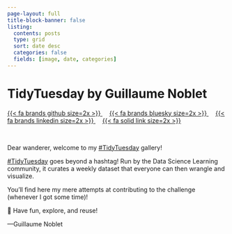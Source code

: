 ```yaml
---
page-layout: full
title-block-banner: false
listing:
  contents: posts
  type: grid
  sort: date desc
  categories: false
  fields: [image, date, categories]
---
```


<h1 class="index-h1">TidyTuesday by Guillaume Noblet</h1>


<div class="button-fade-in">
  <a href="https://github.com/gnoblet/TidyTuesday">
    {{< fa brands github size=2x >}}
  </a> 
  &nbsp; &nbsp;
  <a href="https://bsky.app/profile/gnoblet.bsky.social">
    {{< fa brands bluesky size=2x >}}
  </a>
  &nbsp; &nbsp;
  <a href="https://www.linkedin.com/in/gnoblet/">
    {{< fa brands linkedin size=2x >}}
  </a>
  &nbsp; &nbsp;
  <a href="https://guillaume-noblet.com">
    {{< fa solid link size=2x >}}
  </a>
</div>

<br>

<div class="div-fade-in">

  Dear wanderer, welcome to my [#TidyTuesday](https://github.com/rfordatascience/tidytuesday) gallery!

  [#TidyTuesday](https://github.com/rfordatascience/tidytuesday) goes beyond a hashtag! Run by the Data Science Learning community, it curates a weekly dataset that everyone can then wrangle and visualize.

  You'll find here my mere attempts at contributing to the challenge (whenever I got some time)!

  🍂 Have fun, explore, and reuse!

  ---Guillaume Noblet

</div>

<br>